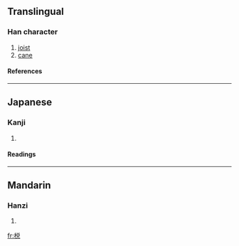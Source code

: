 {{see|梲}}

==Translingual==
===Han character===
{{Han char|rn=75|rad=木|as=07|sn=11|four=|canj=木金口山 (DCRU), X木金口山 (XDCRU)}}
# [[joist]]
# [[cane]]
====References====
{{Han ref|kx=0531.131|hdz=21219.070|uh=68C1|ud=26817}}

----
==Japanese==
===Kanji===
{{ja-kanji|grade=|rs=木07}}
# {{defn|Japanese}} 
====Readings====
{{ja-readings|on=[[せつ]] (setsu), [[せち]] (sechi), [[たつ]] (tatsu), [[たち]] (tachi)|kun=[[つか]] (tsuka)}}

----
==Mandarin==
===Hanzi===
{{cmn-hanzi|tra=梲|pin=[[zhuó]] (zhuo2)|wg=cho<sup>2</sup>}}
# {{defn|Mandarin}}

[[fr:棁]]